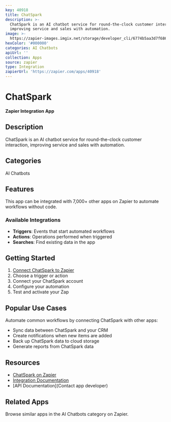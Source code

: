 ```yaml
---
key: 40918
title: ChatSpark
description: >-
  ChatSpark is an AI chatbot service for round-the-clock customer interaction,
  improving service and sales with automation.
image: >-
  https://zapier-images.imgix.net/storage/developer_cli/6774b5aa3d7f686292e193a5fd4975c0.png?auto=format%2Ccompress&ixlib=python-3.0.0&q=50
hexColor: '#000000'
categories: AI Chatbots
apiUrl: ''
collection: Apps
source: zapier
type: Integration
zapierUrl: 'https://zapier.com/apps/40918'
---
```

# ChatSpark

**Zapier Integration App**

## Description

ChatSpark is an AI chatbot service for round-the-clock customer interaction, improving service and sales with automation.

## Categories

AI Chatbots

## Features

This app can be integrated with 7,000+ other apps on Zapier to automate workflows without code.

### Available Integrations

- **Triggers**: Events that start automated workflows
- **Actions**: Operations performed when triggered
- **Searches**: Find existing data in the app

## Getting Started

1. [Connect ChatSpark to Zapier](https://zapier.com/apps/40918)
2. Choose a trigger or action
3. Connect your ChatSpark account
4. Configure your automation
5. Test and activate your Zap

## Popular Use Cases

Automate common workflows by connecting ChatSpark with other apps:

- Sync data between ChatSpark and your CRM
- Create notifications when new items are added
- Back up ChatSpark data to cloud storage
- Generate reports from ChatSpark data

## Resources

- [ChatSpark on Zapier](https://zapier.com/apps/40918)
- [Integration Documentation](https://zapier.com/apps/40918/integrations)
- [API Documentation](Contact app developer)

## Related Apps

Browse similar apps in the AI Chatbots category on Zapier.

